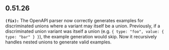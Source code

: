 ## 0.51.26
**`(fix):`** The OpenAPI parser now correctly generates examples for discriminated unions where a variant may itself be a union.
Previously, if a discriminated union variant was itself a union (e.g. `{ type: "foo", value: { type: "bar" } }`),
the example generation would skip. Now it recursively handles nested unions to generate valid examples.


